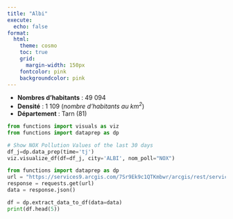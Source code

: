 ```yaml
---
title: "Albi"
execute:
  echo: false
format:
  html:
    theme: cosmo
    toc: true
    grid:
      margin-width: 150px
    fontcolor: pink
    backgroundcolor: pink
---
```


* **Nombres d'habitants** : 49 094
* **Densité** : 1 109 (*nombre d'habitants au $km^2$*)
* **Département** : Tarn (81) 

```python
from functions import visuals as viz
from functions import dataprep as dp

# Show NOX Pollution Values of the last 30 days
df_j=dp.data_prep(time='tj')
viz.visualize_df(df=df_j, city='ALBI', nom_poll="NOX")

```


```python
from functions import dataprep as dp
url = "https://services9.arcgis.com/7Sr9Ek9c1QTKmbwr/arcgis/rest/services/Mesure_horaire_(30j)_Region_Occitanie_Polluants_Reglementaires_1/FeatureServer/0/query?where=1%3D1&outFields=*&outSR=4326&f=json"
response = requests.get(url)
data = response.json()

df = dp.extract_data_to_df(data=data)
print(df.head(5))

```
